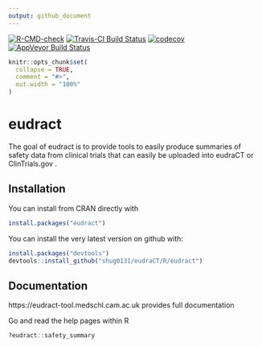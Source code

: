 ```yaml
---
output: github_document
---
```

<!-- badges: start -->
[![R-CMD-check](https://github.com/shug0131/eudraCT/workflows/R-CMD-check/badge.svg)](https://github.com/shug0131/eudraCT/actions)
[![Travis-CI Build Status](https://travis-ci.com/shug0131/eudraCT.svg?branch=master)](https://travis-ci.com/shug0131/eudraCT)
[![codecov](https://codecov.io/github/shug0131/eudraCT/branch/master/graphs/badge.svg)](https://codecov.io/github/shug0131/eudraCT)
[![AppVeyor Build Status](https://ci.appveyor.com/api/projects/status/github/shug0131/eudraCT?branch=master&svg=true)](https://ci.appveyor.com/project/shug0131/eudraCT)
<!-- badges: end -->



<!-- README.md is generated from README.Rmd. Please edit that file -->

```r
knitr::opts_chunk$set(
  collapse = TRUE,
  comment = "#>",
  out.width = "100%"
)
```
# eudract

The goal of eudract is to provide tools to easily produce summaries of safety data from clinical trials that can easily be uploaded into eudraCT or ClinTrials.gov . 



## Installation

You can install from CRAN directly with

```r
install.packages("eudract")
```


You can install the very latest version on github with:

``` r
install.packages("devtools")
devtools::install_github("shug0131/eudraCT/R/eudract")
```

## Documentation

https://eudract-tool.medschl.cam.ac.uk provides full documentation

Go and read the help pages within R

```r
?eudract::safety_summary
```

